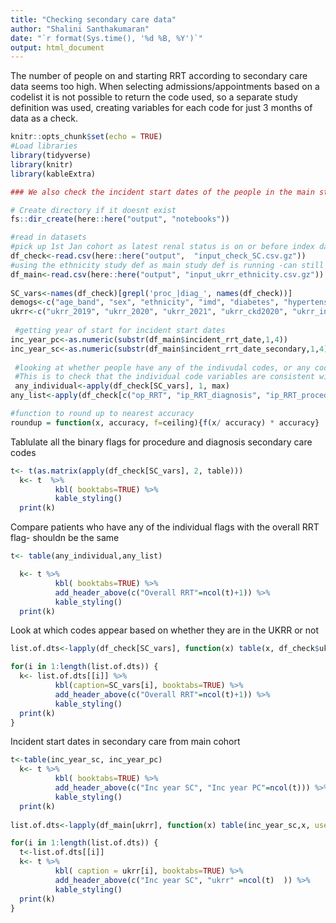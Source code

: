 ```yaml
---
title: "Checking secondary care data"
author: "Shalini Santhakumaran"
date: "`r format(Sys.time(), '%d %B, %Y')`"
output: html_document
---
```


The number of people on and starting RRT according to secondary care data seems too high. When selecting admissions/appointments based on a codelist it is not possible to return the code used, so a separate study definition was used, creating variables for each code for just 3 months of data as a check.


```r
knitr::opts_chunk$set(echo = TRUE)
#Load libraries
library(tidyverse)
library(knitr)
library(kableExtra)

### We also check the incident start dates of the people in the main study definition but not doing this for now to get some numbers before study def finishes.

# Create directory if it doesnt exist
fs::dir_create(here::here("output", "notebooks"))

#read in datasets
#pick up 1st Jan cohort as latest renal status is on or before index date
df_check<-read.csv(here::here("output",  "input_check_SC.csv.gz"))
#using the ethnicity study def as main study def is running -can still get incidence variables so doesn't matter
df_main<-read.csv(here::here("output", "input_ukrr_ethnicity.csv.gz"))
 
SC_vars<-names(df_check)[grepl('proc_|diag_', names(df_check))]
demogs<-c("age_band", "sex", "ethnicity", "imd", "diabetes", "hypertension",  "at_risk", "region")
ukrr<-c("ukrr_2019", "ukrr_2020", "ukrr_2021", "ukrr_ckd2020", "ukrr_inc2020")
 
 #getting year of start for incident start dates
inc_year_pc<-as.numeric(substr(df_main$incident_rrt_date,1,4))
inc_year_sc<-as.numeric(substr(df_main$incident_rrt_date_secondary,1,4))
 
 #looking at whether people have any of the indivudal codes, or any codes on the codelists. 
 #This is to check that the individual code variables are consistent with the study def variables that look at the whole codelist together.
 any_individual<-apply(df_check[SC_vars], 1, max)
any_list<-apply(df_check[c("op_RRT", "ip_RRT_diagnosis", "ip_RRT_procedure")], 1, max)

#function to round up to nearest accuracy
roundup = function(x, accuracy, f=ceiling){f(x/ accuracy) * accuracy}
```

Tablulate all the binary flags for procedure and diagnosis secondary care codes

```r

t<- t(as.matrix(apply(df_check[SC_vars], 2, table)))
  k<- t  %>%
          kbl( booktabs=TRUE) %>%
          kable_styling()
  print(k)
```

Compare patients who have any of the individual flags with the overall RRT flag- shouldn be the same

```r

t<- table(any_individual,any_list)

  k<- t %>%
          kbl( booktabs=TRUE) %>%
          add_header_above(c("Overall RRT"=ncol(t)+1)) %>%
          kable_styling()
  print(k)
```

Look at which codes appear based on whether they are in the UKRR or not


```r

list.of.dts<-lapply(df_check[SC_vars], function(x) table(x, df_check$ukrr_2019, useNA="ifany"))

for(i in 1:length(list.of.dts)) {
  k<- list.of.dts[[i]] %>%
          kbl(caption=SC_vars[i], booktabs=TRUE) %>%
          add_header_above(c("Overall RRT"=ncol(t)+1)) %>%
          kable_styling()
  print(k)
}
```

Incident start dates in secondary care from main cohort

```r
t<-table(inc_year_sc, inc_year_pc)
  k<- t %>%
          kbl( booktabs=TRUE) %>%
          add_header_above(c("Inc year SC", "Inc year PC"=ncol(t))) %>%
          kable_styling()
  print(k)
  
list.of.dts<-lapply(df_main[ukrr], function(x) table(inc_year_sc,x, useNA="ifany"))

for(i in 1:length(list.of.dts)) {
  t<-list.of.dts[[i]]
  k<- t %>%
          kbl( caption = ukrr[i], booktabs=TRUE) %>%
          add_header_above(c("Inc year SC", "ukrr" =ncol(t)  )) %>%
          kable_styling()
  print(k)
}
```
